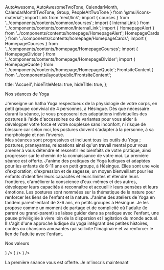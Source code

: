   AutoAwesome,
  AutoAwesomeTwoTone,
  CalendarMonth,
  CalendarMonthTwoTone,
  Group,
  PeopleAltTwoTone
} from '@mui/icons-material'; import Link from 'next/link'; import {
  courses
} from '../components/contents/common/courses'; import {
  InternalLink
} from '../components/contents/common/InternalLink'; import {
  HomepageAlert
} from '../components/contents/homepage/HomepageAlert';
  HomepageCards
} from '../components/contents/homepage/HomepageCards'; import {
  HomepageCourses
} from '../components/contents/homepage/HomepageCourses'; import {
  HomepageDivider
} from '../components/contents/homepage/HomepageDivider'; import {
  HomepageQuote
} from '../components/contents/homepage/HomepageQuote';
  FrontsiteContent
} from '../components/layout/public/FrontsiteContent';

  title: 'Accueil',
  hideTitleMeta: true,
  hideTitle: true,
};

<HomepageBanner
  title="Yoga Sof"
  subtitle="Pratique du Yoga à Hésingue"
  imageUrl="/images/maison-japon.jpg"
/>

<HomepageDivider arrows>Nos séances de Yoga</HomepageDivider>

<HomepageCourses>
  <HomepageCourses.Course course={courses.YOGA_ADULT} imageUrl="/images/arbre-ocean.jpg">
    J'enseigne un hatha Yoga respectueux de la physiologie de votre corps, en petit groupe convivial de 4 personnes, à
    Hésingue. Dès que nécessaire durant la séance, je vous proposerai des adaptations individuelles des postures à l'aide
    d'accessoires ou de variantes pour vous aider à développer votre force et votre souplesse sans inconfort, ni risque de
    blessure car selon moi, les postures doivent s'adapter à la personne, à sa morphologie et non l'inverse.<br />
    Mes séances sont progressives et incluent tous les outils du Yoga ; postures, pranayamas, relaxations ainsi qu'un
    travail mental pour vous amener à vous détendre et ressentir les bienfaits de votre pratique, ainsi progresser sur le
    chemin de la connaissance de votre moi.
    La première séance est offerte.
  </HomepageCourses.Course>
  <HomepageCourses.Course course={courses.YOGA_CHILD} imageUrl="/images/yoga-enfants-plage.jpg">
    J'anime des pratiques de Yoga ludiques et adaptées pour les enfants de 6-11 ans en petit groupe, à Hésingue. Elles
    sont une voie d'exploration, d'expression et de sagesse, un moyen bienveillant pour les enfants d'identifier leurs capacités et leurs limites et
    étendre leurs frontières, d'améliorer la conscience d'eux-mêmes et des autres, développer leurs capacités à
    reconnaître et accueillir leurs pensées et leurs émotions. Les postures sont nommées sur la thématique de la nature
    pour renforcer les liens de l'enfant et la nature.
  </HomepageCourses.Course>
  <HomepageCourses.Course course={courses.YOGA_ADULT_CHILD} imageUrl="/images/yoga-enfants-collaboration.jpg">
    J'anime des ateliers de Yoga en tandem parent-enfant de 3-6 ans, en petits groupes à Hésingue. Je les propose comme un
    moment de partage et de complicité où l'adulte (le parent ou grand-parent) se laisse guider dans sa pratique avec
    l'enfant, une pause privilégiée à vivre loin de la dispersion et l'agitation du monde actuel. Il s'agit d'une approche
    ludique du yoga intégrant des petites histoires, contes ou chansons amusantes qui sollicite l'imaginaire et va
    renforcer le lien de l'adulte avec l'enfant.
  </HomepageCourses.Course>
</HomepageCourses>

<HomepageDivider arrows>Nos valeurs</HomepageDivider>

<HomepageCards>
  <HomepageCards.Card
    title="Effectifs réduits"
    description="Les séances se déroulent en petit nombre."
    icon={<PeopleAltTwoTone fontSize="large" />}
  />
  <HomepageCards.Card
    title="Personnalisation"
    description="Adaptation des postures par rapport à vos possibilités et votre morphologie."
    icon={<AutoAwesomeTwoTone fontSize="large" />}
  />
  <HomepageCards.Card
    title="Flexibilité"
    description={`Les séances adultes peuvent être choisies "à la carte".`}
    icon={<CalendarMonthTwoTone fontSize="large" />}
  />
</HomepageCards>

<HomepageAlert>La première séance vous est offerte. <InternalLink href="/inscription">Je m'inscris maintenant</InternalLink></HomepageAlert>

<HomepageQuote
  quote="C'est à travers l'alignement de mon corps que j'ai découvert l'alignement de mon esprit, de mon Être et de mon intelligence."
  author="Sri B.K.S Iyengar"
/>

